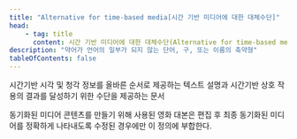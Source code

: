 ```yaml
---
title: "Alternative for time-based media[시간 기반 미디어에 대한 대체수단]"
head:
    - tag: title
      content: 시간 기반 미디어에 대한 대체수단(Alternative for time-based media)
description: "약어가 언어의 일부가 되지 않는 단어, 구, 또는 이름의 축약형"
tableOfContents: false
---
```


시간기반 시각 및 청각 정보를 올바른 순서로 제공하는 텍스트 설명과 시간기반 상호 작용의 결과를 달성하기 위한 수단을 제공하는 문서


<Aside title="참고">
동기화된 미디어 콘텐츠를 만들기 위해 사용된 영화 대본은 편집 후 최종 동기화된 미디어를 정확하게 나타내도록 수정된 경우에만 이 정의에 부합한다.
</Aside>

